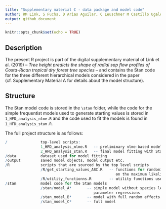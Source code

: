 ```yaml
---
title: "Supplementary material C - data package and model code"
author: RM Link, S Fuchs, D Arias Aguilar, C Leuschner M Castillo Ugalde, JC Valverde Otarola,  B Schuldt
output: github_document
---
```


```r
knitr::opts_chunk$set(echo = TRUE)
```

## Description
The present R project is part of the digital supplementary material of Link et al. (2019) -- *Tree height predicts the shape of radial sap flow profiles of Costa-Rican tropical dry forest tree species* -- and contains the Stan code for the three different hierarchical models considered in the paper (cf. Supplementary Material A for details about the model structure).

## Structure
The Stan model code is stored in the `\stan` folder, while the code for the simple frequentist models used to generate starting values is stored in `1_HFD_analysis_nlme.R` and the code used to fit the models is found in `1_HFD_analysis_stan.R`. 

The full project structure is as follows:
```r
/               top-level scripts:
                1_HFD_analysis_nlme.R   -- preliminary nlme-based models for starting values
                2_HFD_analysis_stan.R   -- final model fitting with Stan
/data           dataset used for model fitting
/output	        saved model objects, model output etc.
/R              scripts that are sourced by the top level scripts
                /R/get_starting_values_ABC.R   -- functions for randomized starting values based
                                                  on the maximum likelihood estimates
                /R/utility_functionns.R        -- utility functions used in the top level scripts                                  
/stan           model code for the Stan models
                /stan/model_A*       -- simple model without species level random effects and 
                                        parameter regressions
                /stan_model_B*       -- model with full random effects but without parm. regressions
                /stan_model_C*       -- full model
                                                  
```
